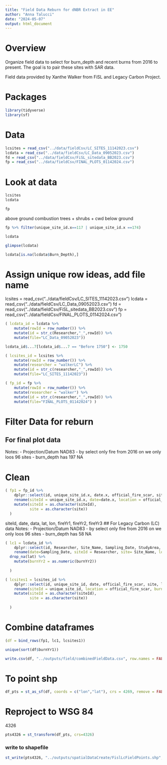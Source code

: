 ```yaml
---
title: "Field Data Reburn for dNBR Extract in EE"
author: "Anna Talucci"
date: "2024-05-07"
output: html_document
---
```



# Overview
Organize field data to select for burn_depth and recent burns from 2016 to present. The goal is to pair these sites with SAR data.

Field data provided by Xanthe Walker from FiSL and Legacy Carbon Project. 

# Packages
```r
library(tidyverse)
library(sf)
```

# Data
```r
lcsites = read_csv("../data/fieldCsv/LC_SITES_11142023.csv")
lcdata = read_csv("../data/fieldCsv/LC_Data_09052023.csv")
fd = read_csv("../data/fieldCsv/FiSL_sitedata_BB2023.csv")
fp = read_csv("../data/fieldCsv/FINAL_PLOTS_01142024.csv")
```

# Look at data
```r
lcsites
lcdata

fp
```

above ground combustion trees + shrubs + cwd
below ground 

```r
fp %>% filter(unique_site_id.x==117 | unique_site_id.x ==174)
```

```r
lcdata
```
```r
glimpse(lcdata)
```

```r
lcdata[is.na(lcdata$Burn_Depth),]
```

# Assign unique row ideas, add file name
lcsites = read_csv("../data/fieldCsv/LC_SITES_11142023.csv")
lcdata = read_csv("../data/fieldCsv/LC_Data_09052023.csv")
fd = read_csv("../data/fieldCsv/FiSL_sitedata_BB2023.csv")
fp = read_csv("../data/fieldCsv/FINAL_PLOTS_01142024.csv")

```r
( lcdata_id = lcdata %>% 
    mutate(rowId = row_number()) %>% 
    mutate(id = str_c(Researcher,"_",rowId)) %>% 
    mutate(file="LC_Data_09052023"))
```
```r
lcdata_id$...7[lcdata_id$...7 == "Before 1750"] <- 1750
```

```r
( lcsites_id = lcsites %>% 
    mutate(rowId = row_number()) %>% 
    mutate(researcher = "walkerLC") %>% 
    mutate(id = str_c(researcher,"_",rowId)) %>% 
    mutate(file="LC_SITES_11142023"))
```

```r
( fp_id = fp %>% 
    mutate(rowId = row_number()) %>% 
    mutate(researcher = "walker") %>% 
    mutate(id = str_c(researcher,"_",rowId)) %>% 
    mutate(file="FINAL_PLOTS_01142024") )
```


# Filter Data for reburn

## For final plot data
Notes: 
- Projection/Datum NAD83
- by select only fire from 2016 on we only loos 96 sites
- burn_depth has 197 NA


# Clean
```r
( fp1 = fp_id %>% 
    dplyr::select(id, unique_site_id.x, date.x, official_fire_scar, site, latitude, longitude, recent_burn, second_burn, triple_burn, file) %>%
    rename(siteId = unique_site_id.x, date=date.x, location = official_fire_scar, burnYr1=recent_burn, burnYr2=second_burn,  burnYr3=triple_burn, lat=latitude, lon=longitude) %>% 
    mutate(siteId = as.character(siteId),
           site = as.character(site))
  )
```

siteId, date, data, lat, lon, fireYr1, fireYr2, fireYr3
## For Legacy Carbon (LC) data
Notes: 
- Projection/Datum NAD83 
- by select only fire from 2016 on we only loos 96 sites
- burn_depth has 58 NA


```r
( lc1 = lcdata_id %>% 
    dplyr::select(id, Researcher, Site_Name, Sampling_Date, StudyArea, Year_of_Burn, `...7`, `...8`, Latitude, Longitude, file) %>%
    rename(date=Sampling_Date, siteId = Researcher, site= Site_Name, location = StudyArea, burnYr1=Year_of_Burn, burnYr2=`...7`,  burnYr3=`...8`, lat=Latitude, lon=Longitude) %>%
  drop_na(lat) %>%
    mutate(burnYr2 = as.numeric(burnYr2))
    
  )
```


```r
( lcsites1 = lcsites_id %>% 
    dplyr::select(id, unique_site_id, date, official_fire_scar, site, latitude, longitude, recent_burn, second_burn, triple_burn, file) %>%
    rename(siteId = unique_site_id, location = official_fire_scar, burnYr1=recent_burn, burnYr2=second_burn,  burnYr3=triple_burn, lat=latitude, lon=longitude) %>% 
    mutate(siteId = as.character(siteId),
           site = as.character(site))
    
  )
```

# Combine dataframes

```r
(df = bind_rows(fp1, lc1, lcsites1))
```

```r
unique(sort(df$burnYr1))
```
```r
write.csv(df, "../outputs/field/combinedFieldData.csv", row.names = FALSE)
```

# To point shp
```r
df_pts = st_as_sf(df, coords = c("lon","lat"), crs = 4269, remove = FALSE)
```



# Reproject to WSG 84 
4326
```r
pts4326 = st_transform(df_pts, crs=4326)
```

### write to shapefile
```r
st_write(pts4326, "../outputs/spatialDataCreate/FislLcFieldPoints.shp", driver="ESRI Shapefile")
```



